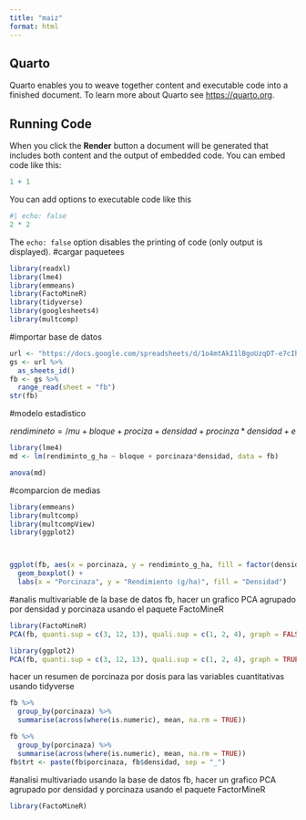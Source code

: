 ```yaml
---
title: "maiz"
format: html
---
```


## Quarto

Quarto enables you to weave together content and executable code into a finished document. To learn more about Quarto see <https://quarto.org>.

## Running Code

When you click the **Render** button a document will be generated that includes both content and the output of embedded code. You can embed code like this:

```r
1 + 1
```

You can add options to executable code like this 

```r
#| echo: false
2 * 2
```

The `echo: false` option disables the printing of code (only output is displayed).
#cargar paquetees
```r
library(readxl)
library(lme4)
library(emmeans)
library(FactoMineR)
library(tidyverse)
library(googlesheets4)
library(multcomp)

```




#importar base de datos
```r
url <- "https://docs.google.com/spreadsheets/d/1o4mtAkI1lBgoUzqDT-e7cIhIwh_K5m6CoxAx0ETvwXU/edit?gid=1753270824#gid=1753270824"
gs <- url %>% 
  as_sheets_id()
fb <- gs %>% 
  range_read(sheet = "fb")
str(fb)
```
#modelo estadistico


$$rendimineto=/mu+bloque+prociza+densidad+procinza*densidad+e$$




```r
library(lme4)
md <- lm(rendiminto_g_ha ~ bloque + porcinaza*densidad, data = fb)

anova(md)
```



#comparcion de medias
```r
library(emmeans)
library(multcomp)
library(multcompView)
library(ggplot2)




```

```r
ggplot(fb, aes(x = porcinaza, y = rendiminto_g_ha, fill = factor(densidad))) +
  geom_boxplot() +
  labs(x = "Porcinaza", y = "Rendimiento (g/ha)", fill = "Densidad")

```
#analis multivariable
de la base de datos fb, hacer un grafico PCA agrupado por densidad y porcinaza usando el paquete FactoMineR

```r
library(FactoMineR)
PCA(fb, quanti.sup = c(3, 12, 13), quali.sup = c(1, 2, 4), graph = FALSE)

```

```r
library(ggplot2)
PCA(fb, quanti.sup = c(3, 12, 13), quali.sup = c(1, 2, 4), graph = TRUE)

```


hacer un resumen de porcinaza por dosis para las variables cuantitativas usando tidyverse

```r
fb %>%
  group_by(porcinaza) %>%
  summarise(across(where(is.numeric), mean, na.rm = TRUE))

```

```r
fb %>%
  group_by(porcinaza) %>%
  summarise(across(where(is.numeric), mean, na.rm = TRUE))
fb$trt <- paste(fb$porcinaza, fb$densidad, sep = "_")

```

#analisi multivariado
usando la base de datos fb, hacer un grafico PCA agrupado por densidad y porcinaza usando el paquete FactorMineR

```r
library(FactoMineR)



```







